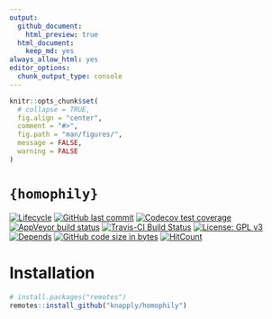 ```yaml
---
output:
  github_document:
    html_preview: true
  html_document:
    keep_md: yes
always_allow_html: yes
editor_options: 
  chunk_output_type: console
---
```


<!-- README.Rmd generates README.md. -->

```r
knitr::opts_chunk$set(
  # collapse = TRUE,
  fig.align = "center",
  comment = "#>",
  fig.path = "man/figures/",
  message = FALSE,
  warning = FALSE
)
```


# `{homophily}`

<!-- badges: start -->
[![Lifecycle](https://img.shields.io/badge/lifecycle-experimental-orange.svg)](https://www.tidyverse.org/lifecycle/#experimental)
[![GitHub last commit](https://img.shields.io/github/last-commit/knapply/homophily.svg)](https://github.com/knapply/homophily/commits/master)
[![Codecov test coverage](https://codecov.io/gh/knapply/homophily/branch/master/graph/badge.svg)](https://codecov.io/gh/knapply/homophily?branch=master)
[![AppVeyor build status](https://ci.appveyor.com/api/projects/status/github/knapply/homophily?branch=master&svg=true)](https://ci.appveyor.com/project/knapply/homophily)
[![Travis-CI Build Status](https://travis-ci.org/knapply/homophily.svg?branch=master)](https://travis-ci.org/knapply/homophily)
[![License: GPL v3](https://img.shields.io/badge/License-GPLv3-blue.svg)](https://www.gnu.org/licenses/gpl-3.0)
[![Depends](https://img.shields.io/badge/Depends-GNU_R>=3.6-blue.svg)](https://www.r-project.org/)
[![GitHub code size in bytes](https://img.shields.io/github/languages/code-size/knapply/homophily.svg)](https://github.com/knapply/homophily)
[![HitCount](http://hits.dwyl.io/knapply/homophily.svg)](http://hits.dwyl.io/knapply/homophily)
<!-- badges: end -->



# Installation

```r
# install.packages("remotes")
remotes::install_github("knapply/homophily")
```